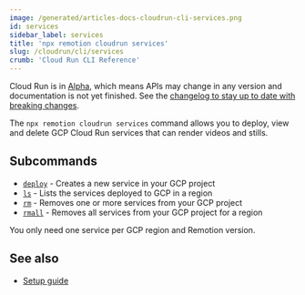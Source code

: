 ```yaml
---
image: /generated/articles-docs-cloudrun-cli-services.png
id: services
sidebar_label: services
title: 'npx remotion cloudrun services'
slug: /cloudrun/cli/services
crumb: 'Cloud Run CLI Reference'
---
```


<ExperimentalBadge>
  <p>
    Cloud Run is in <a href="/docs/cloudrun-alpha">Alpha</a>, which means APIs may change in any version and documentation is not yet finished. See the <a href="https://remotion.dev/changelog">changelog to stay up to date with breaking changes</a>.
  </p>
</ExperimentalBadge>

The `npx remotion cloudrun services` command allows you to deploy, view and delete GCP Cloud Run services that can render videos and stills.

## Subcommands

- [`deploy`](/docs/cloudrun/cli/services/deploy) - Creates a new service in your GCP project
- [`ls`](/docs/cloudrun/cli/services/ls) - Lists the services deployed to GCP in a region
- [`rm`](/docs/cloudrun/cli/services/rm) - Removes one or more services from your GCP project
- [`rmall`](/docs/cloudrun/cli/services/rmall) - Removes all services from your GCP project for a region

You only need one service per GCP region and Remotion version.

## See also

- [Setup guide](/docs/cloudrun/setup)
